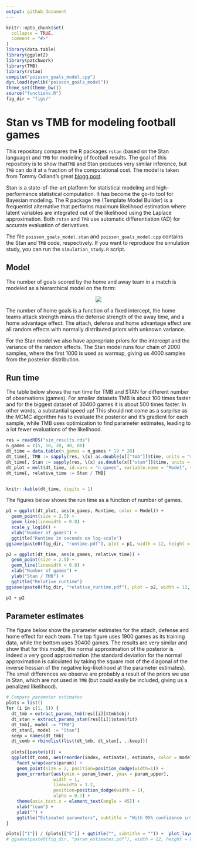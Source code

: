 ```yaml
---
output: github_document
---
```


<!-- README.md is generated from README.Rmd. Please edit that file -->

```r
knitr::opts_chunk$set(
  collapse = TRUE,
  comment = "#>"
)
library(data.table)
library(ggplot2)
library(patchwork)
library(TMB)
library(rstan)
compile("poisson_goals_model.cpp")
dyn.load(dynlib("poisson_goals_model"))
theme_set(theme_bw())
source("functions.R")
fig_dir = "figs/"
```

# Stan vs TMB for modeling football games
This repository compares the R packages `rstan` (based on the Stan language) and `TMB` for modeling of football results. The goal of this repository is to show that`TMB` and Stan produces very similar inference, but `TMB` can do it at a fraction of the computational cost. The model is taken from Tommy Odland's great [blogg post](https://tommyodland.com/articles/2022/the-2022-norwegian-football-elite-series/). 

Stan is a state-of-the-art platform for statistical modeling and high-performance statistical computation. It has become the go-to tool for Bayesian modeling. The R package `TMB` (Template Model Builder) is a frequentist alternative that performs maximum likelihood estimation where latent variables are integrated out of the likelihood using the Laplace approximation. Both `rstan` and `TMB` use automatic differentiation (AD) for accurate evaluation of derivatives. 

The file `poisson_goals_model.stan` and `poisson_goals_model.cpp` contains the Stan and `TMB` code, respectively. If you want to reproduce the simulation study, you can run the `simulation_study.R` script. 

## Model

The number of goals scored by the home and away team in a match is modeled as a hierarchical model on the form: 
<!-- ![](README_files/model.png)<!-- --> 

<p align="center">
  <img src="README_files/model.png" />
</p>
<!-- $$ -->
<!-- \begin{align} -->
<!-- \text{home_goals}_i &\sim \text{poisson} \left( \theta^\text{h}_i \right) \\ -->
<!-- \text{away_goals}_i &\sim \text{poisson} \left( \theta^\text{a}_i \right) \\ -->
<!-- \theta^\text{h} &= \exp \left( \text{intercept} + \text{attack}_{\text{h}[i]} - \text{defence}_{\text{a}[i]} + \text{home}_{\text{h}[i]} \right) \\ -->
<!-- \theta^\text{a} &= \exp \left( \text{intercept} + -->
<!-- \text{attack}_{\text{a}[i]} - \text{defence}_{\text{h}[i]} - \text{home}_{\text{h}[i]} \right) \\ -->
<!-- \text{attack}_{\text{a}[i]} &\sim \text{normal}(0, \sigma_a^2) \\ -->
<!-- \text{defence}_{\text{h}[i]} &\sim \text{normal}(0, \sigma_d^2) \\ -->
<!-- \text{home}_{\text{h}[i]} &\sim \text{normal}(0, \sigma_h^2) -->
<!-- \end{align} -->
<!-- $$ -->

The number of home goals is a function of a fixed intercept, the home teams attack strength minus the defense strength of the away time, and a home advantage effect. The attach, defense and home advantage effect are all random effects with normally distributed priors with unknown variance. 

For the Stan model we also have appropriate priors for the intercept and the variance of the random effects. The Stan model runs four chain of 2000 samples, where the first 1000 is used as warmup, giving us 4000 samples from the posterior distribution. 


## Run time 

The table below shows the run time for TMB and STAN for different number of observations (games). For smaller datasets TMB is about 100 times faster and for the biggest dataset of 30400 games it is about 500 times faster. In other words, a substantial speed up! This should not come as a surprise as the MCMC algorithm has to evaluate the posterior and it's gradient for each sample, while TMB uses optimization to find parameter estimates, leading to a lot fewer evaluations of the likelihood.  

```r
res = readRDS("sim_results.rds")
n_games = c(5, 10, 20, 40, 80)
dt_time = data.table(n_games = n_games * 19 * 20)
dt_time[, TMB := sapply(res, \(x) as.double(x[["tmb"]]$time, units = "secs"))]
dt_time[, Stan := sapply(res, \(x) as.double(x[["stan"]]$time, units = "secs"))]
dt_plot = melt(dt_time, id.vars = "n_games", variable.name = "Model", value.name = "Runtime")
dt_time[, relative_time := Stan / TMB]


knitr::kable(dt_time, digits = 1)
```

The figures below shows the run time as a function of number of games. 

```r
p1 = ggplot(dt_plot, aes(n_games, Runtime, color = Model)) +
  geom_point(size = 2.5) +
  geom_line(linewidth = 0.8) + 
  scale_y_log10() + 
  xlab("Number of games") + 
  ggtitle("Runtime in seconds on log-scale")
ggsave(paste0(fig_dir, "runtime.pdf"), plot = p1, width = 12, height = 8, units = "cm")

p2 = ggplot(dt_time, aes(n_games, relative_time)) +
  geom_point(size = 2.5) + 
  geom_line(linewidth = 0.8) + 
  xlab("Number of games") + 
  ylab("Stan / TMB") + 
  ggtitle("Relative runtime")
ggsave(paste0(fig_dir, "relative_runtime.pdf"), plot = p2, width = 12, height = 8, units = "cm")

p1 + p2
```


## Parameter estimates 

The figure below show the parameter estimates for the attach, defense and home effect for each team. The top figure uses 1900 games as its training data, while the bottom uses 30400 games. The results are very similar and show that for this model, the normal approximation of the posterior is indeed a very good approximation (the standard deviation for the normal approximation is calculated by taking the square root of the diagonal of the inverse hessian of the negative log-likelihood at the parameter estimates). The small differences we observe are probably a result of the priors we use in Stan, which are not used in `TMB` (but could easily be included, giving us a penalized likelihood). 

```r
# Compare parameter estimates
plots = list()
for (i in c(1, 5)) {
  dt_tmb = extract_params_tmb(res[[i]]$tmb$obj)
  dt_stan = extract_params_stan(res[[i]]$stan$fit)  
  dt_tmb[, model := "TMB"]
  dt_stan[, model := "Stan"]
  keep = names(dt_tmb)
  dt_comb = rbindlist(list(dt_tmb, dt_stan[, ..keep]))
  
  plots[[paste(i)]] = 
  ggplot(dt_comb, aes(reorder(index, estimate), estimate, color = model)) + 
    facet_wrap(vars(param)) + 
    geom_point(size = 2, position=position_dodge(width=1)) + 
    geom_errorbar(aes(ymin = param_lower, ymax = param_upper),
                  width = 1, 
                  linewidth = 1.2,
                  position=position_dodge(width = 1),
                  alpha = 0.7) + 
    theme(axis.text.x = element_text(angle = 45)) + 
    xlab("team") + 
    ylab("") + 
    ggtitle("Estimated parameters", subtitle = "With 95% confidence interval")  
}

plots[["1"]] / (plots[["5"]] + ggtitle("", subtitle = "")) +  plot_layout(guides = "collect") 
# ggsave(paste0(fig_dir, "param_estimates.pdf"), width = 12, height = 8, units = "cm")

```

